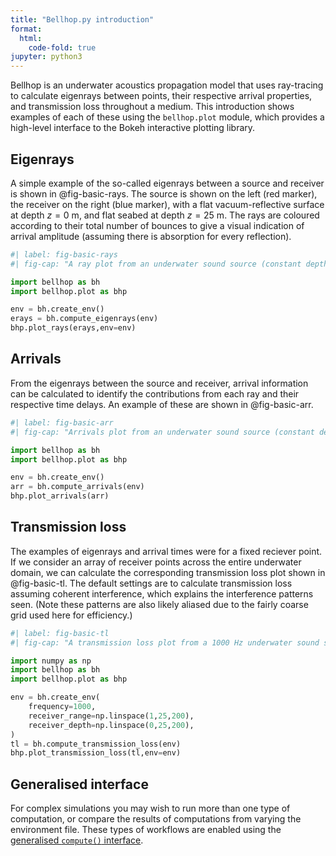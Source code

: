 ```yaml
---
title: "Bellhop.py introduction"
format:
  html:
    code-fold: true
jupyter: python3
---
```


Bellhop is an underwater acoustics propagation model that uses ray-tracing to calculate eigenrays between points, their respective arrival properties, and transmission loss throughout a medium.
This introduction shows examples of each of these using the `bellhop.plot` module, which provides a high-level interface to the Bokeh interactive plotting library.

## Eigenrays

A simple example of the so-called eigenrays between a source and receiver is shown in @fig-basic-rays.
The source is shown on the left (red marker), the receiver on the right (blue marker), with a flat vacuum-reflective surface at depth $z=0~\mathrm{m}$, and flat seabed at depth $z=25~\mathrm{m}$.
The rays are coloured according to their total number of bounces to give a visual indication of arrival amplitude (assuming there is absorption for every reflection).


```python
#| label: fig-basic-rays
#| fig-cap: "A ray plot from an underwater sound source (constant depth and speed of sound)."

import bellhop as bh
import bellhop.plot as bhp

env = bh.create_env()
erays = bh.compute_eigenrays(env)
bhp.plot_rays(erays,env=env)
```

## Arrivals

From the eigenrays between the source and receiver, arrival information can be calculated to identify the contributions from each ray and their respective time delays.
An example of these are shown in @fig-basic-arr.

```python
#| label: fig-basic-arr
#| fig-cap: "Arrivals plot from an underwater sound source (constant depth and speed of sound)."

import bellhop as bh
import bellhop.plot as bhp

env = bh.create_env()
arr = bh.compute_arrivals(env)
bhp.plot_arrivals(arr)
```


## Transmission loss

The examples of eigenrays and arrival times were for a fixed reciever point.
If we consider an array of receiver points across the entire underwater domain, we can calculate the corresponding transmission loss plot shown in @fig-basic-tl.
The default settings are to calculate transmission loss assuming coherent interference, which explains the interference patterns seen. 
(Note these patterns are also likely aliased due to the fairly coarse grid used here for efficiency.)

```python
#| label: fig-basic-tl
#| fig-cap: "A transmission loss plot from a 1000 Hz underwater sound source (constant depth and speed of sound)."

import numpy as np
import bellhop as bh
import bellhop.plot as bhp

env = bh.create_env(
    frequency=1000,
    receiver_range=np.linspace(1,25,200),
    receiver_depth=np.linspace(0,25,200),
)
tl = bh.compute_transmission_loss(env)
bhp.plot_transmission_loss(tl,env=env)
```


## Generalised interface

For complex simulations you may wish to run more than one type of computation, or compare the results of computations from varying the environment file.
These types of workflows are enabled using the [generalised `compute()` interface](compute.qmd).
